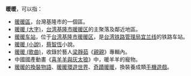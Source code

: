 '''暖暖'''，可以指：
* [[暖暖區|暖暖區]]，台灣基隆市的一個區。
* [[暖暖_(大字)|暖暖 (大字)]]，[[台湾|台湾]][[基隆市|基隆市]][[暖暖区|暖暖区]]的主聚落及鄰近地區。
* [[暖暖车站|暖暖车站]]，位于[[台湾|台湾]][[基隆市|基隆市]][[暖暖区|暖暖区]]，是[[台湾铁路管理局|台湾铁路管理局]][[宜兰线|宜兰线]]的铁路车站。
* [[暖暖_(小說)|暖暖 (小說)]]，[[蔡智恆|蔡智恆]]小說。
* [[暖暖_(歌曲)|暖暖 (歌曲)]]，收錄於藝人[[梁靜茹|梁靜茹]]《[[親親|親親]]》專輯內。
* 中國國產動畫《[[喜羊羊與灰太狼#寵物|喜羊羊與灰太狼]]》中，暖羊羊的寵物。
* [[暖暖的換裝物語|暖暖的換裝物語]]、[[暖暖環遊世界|暖暖環遊世界]]、[[奇蹟暖暖|奇蹟暖暖]]，換裝養成類[[手機遊戲|手機遊戲]]。
{{disambig|Cat=二字消歧義}}